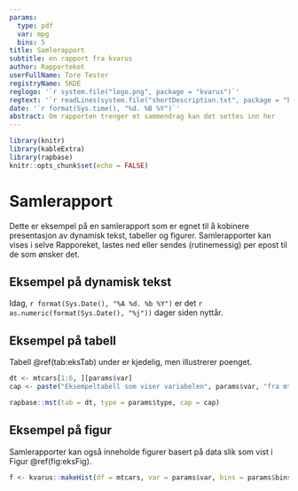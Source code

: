 ```yaml
---
params:
  type: pdf
  var: mpg
  bins: 5
title: Samlerapport
subtitle: en rapport fra kvarus
author: Rapporteket
userFullName: Tore Tester
registryName: SKDE
reglogo: '`r system.file("logo.png", package = "kvarus")`'
regtext: '`r readLines(system.file("shortDescription.txt", package = "kvarus"))`'
date: '`r format(Sys.time(), "%d. %B %Y")`'
abstract: Om rapporten trenger et sammendrag kan det settes inn her
---
```


```r
library(knitr)
library(kableExtra)
library(rapbase)
knitr::opts_chunk$set(echo = FALSE)
```


# Samlerapport
Dette er eksempel på en samlerapport som er egnet til å kobinere presentasjon
av dynamisk tekst, tabeller og figurer. Samlerapporter kan vises i selve
Rapporeket, lastes ned eller sendes (rutinemessig) per epost til de som ønsker
det.


## Eksempel på dynamisk tekst
Idag, `r format(Sys.Date(), "%A %d. %b %Y")` er det
`r as.numeric(format(Sys.Date(), "%j"))` dager siden nyttår.


## Eksempel på tabell
Tabell \@ref(tab:eksTab) under er kjedelig, men illustrerer poenget.

```r
dt <- mtcars[1:6, ][params$var]
cap <- paste("Eksempeltabell som viser variabelen", params$var, "fra mtcars.")

rapbase::mst(tab = dt, type = params$type, cap = cap)

```


## Eksempel på figur
Samlerapporter kan også inneholde figurer basert på data slik som vist i Figur \@ref(fig:eksFig).

```r
f <- kvarus::makeHist(df = mtcars, var = params$var, bins = params$bins, makeTable = FALSE)
```
